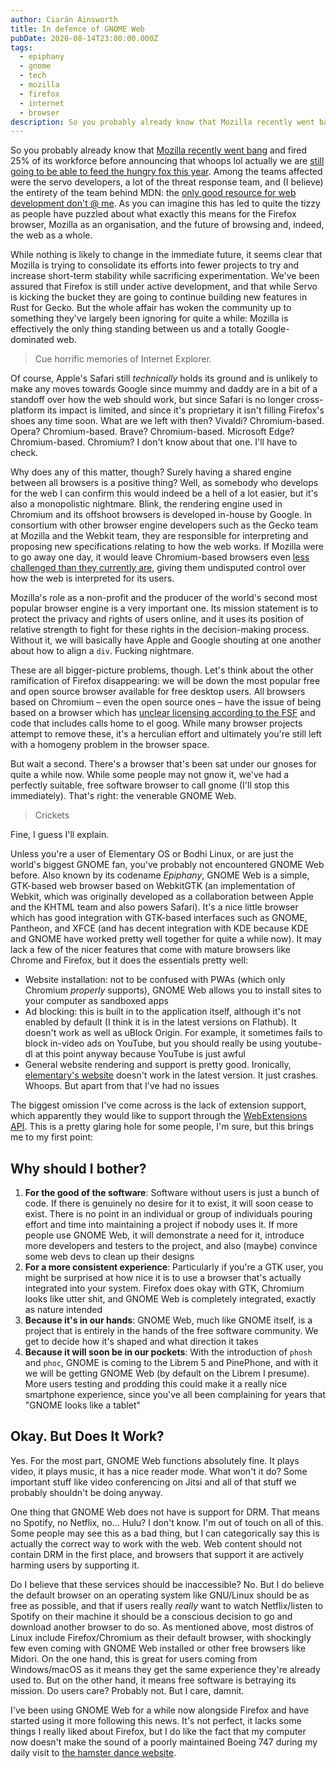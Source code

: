 ```yaml
---
author: Ciarán Ainsworth
title: In defence of GNOME Web
pubDate: 2020-08-14T23:00:00.000Z
tags:
  - epiphany
  - gnome
  - tech
  - mozilla
  - firefox
  - internet
  - browser
description: So you probably already know that Mozilla recently went bang and fired 25% of its workforce before announcing that whoops lol actually we are still going to be able to feed the hungry fox this year...
---
```


So you probably already know that [Mozilla recently went bang](https://www.theregister.com/2020/08/11/mozilla_staff_layoffs_products_revenue/) and fired 25% of its workforce before announcing that whoops lol actually we are [still going to be able to feed the hungry fox this year](https://www.theregister.com/2020/08/14/mozilla_google_search/). Among the teams affected were the servo developers, a lot of the threat response team, and (I believe) the entirety of the team behind MDN: the [only good resource for web development don't @ me](https://developer.mozilla.org/). As you can imagine this has led to quite the tizzy as people have puzzled about what exactly this means for the Firefox browser, Mozilla as an organisation, and the future of browsing and, indeed, the web as a whole.

While nothing is likely to change in the immediate future, it seems clear that Mozilla is trying to consolidate its efforts into fewer projects to try and increase short-term stability while sacrificing experimentation. We've been assured that Firefox is still under active development, and that while Servo is kicking the bucket they are going to continue building new features in Rust for Gecko. But the whole affair has woken the community up to something they've largely been ignoring for quite a while: Mozilla is effectively the only thing standing between us and a totally Google-dominated web.

> Cue horrific memories of Internet Explorer.

Of course, Apple's Safari still _technically_ holds its ground and is unlikely to make any moves towards Google since mummy and daddy are in a bit of a standoff over how the web should work, but since Safari is no longer cross-platform its impact is limited, and since it's proprietary it isn't filling Firefox's shoes any time soon. What are we left with then? Vivaldi? Chromium-based. Opera? Chromium-based. Brave? Chromium-based. Microsoft Edge? Chromium-based. Chromium? I don't know about that one. I'll have to check.

Why does any of this matter, though? Surely having a shared engine between all browsers is a positive thing? Well, as somebody who develops for the web I can confirm this would indeed be a hell of a lot easier, but it's also a monopolistic nightmare. Blink, the rendering engine used in Chromium and its offshoot browsers is developed in-house by Google. In consortium with other browser engine developers such as the Gecko team at Mozilla and the Webkit team, they are responsible for interpreting and proposing new specifications relating to how the web works. If Mozilla were to go away one day, it would leave Chromium-based browsers even [less challenged than they currently are](https://news.softpedia.com/news/chromium-browsers-running-on-at-least-77-of-all-desktop-computers-529886.shtml), giving them undisputed control over how the web is interpreted for its users.

Mozilla's role as a non-profit and the producer of the world's second most popular browser engine is a very important one. Its mission statement is to protect the privacy and rights of users online, and it uses its position of relative strength to fight for these rights in the decision-making process. Without it, we will basically have Apple and Google shouting at one another about how to align a `div`. Fucking nightmare.

These are all bigger-picture problems, though. Let's think about the other ramification of Firefox disappearing: we will be down the most popular free and open source browser available for free desktop users. All browsers based on Chromium – even the open source ones – have the issue of being based on a browser which has [unclear licensing according to the FSF](https://libreplanet.org/wiki/List_of_software_that_does_not_respect_the_Free_System_Distribution_Guidelines#chromium-browser) and code that includes calls home to el goog. While many browser projects attempt to remove these, it's a herculian effort and ultimately you're still left with a homogeny problem in the browser space.

But wait a second. There's a browser that's been sat under our gnoses for quite a while now. While some people may not gnow it, we've had a perfectly suitable, free software browser to call gnome (I'll stop this immediately). That's right: the venerable GNOME Web.

> Crickets

Fine, I guess I'll explain.

Unless you're a user of Elementary OS or Bodhi Linux, or are just the world's biggest GNOME fan, you've probably not encountered GNOME Web before. Also known by its codename _Epiphany_, GNOME Web is a simple, GTK-based web browser based on WebkitGTK (an implementation of Webkit, which was originally developed as a collaboration between Apple and the KHTML team and also powers Safari). It's a nice little browser which has good integration with GTK-based interfaces such as GNOME, Pantheon, and XFCE (and has decent integration with KDE because KDE and GNOME have worked pretty well together for quite a while now). It may lack a few of the nicer features that come with mature browsers like Chrome and Firefox, but it does the essentials pretty well:

- Website installation: not to be confused with PWAs (which only Chromium _properly_ supports), GNOME Web allows you to install sites to your computer as sandboxed apps
- Ad blocking: this is built in to the application itself, although it's not enabled by default (I think it is in the latest versions on Flathub). It doesn't work as well as uBlock Origin. For example, it sometimes fails to block in-video ads on YouTube, but you should really be using youtube-dl at this point anyway because YouTube is just awful
- General website rendering and support is pretty good. Ironically, [elementary's website](https://elementary.io) doesn't work in the latest version. It just crashes. Whoops. But apart from that I've had no issues

The biggest omission I've come across is the lack of extension support, which apparently they would like to support through the [WebExtensions API](https://wiki.gnome.org/Apps/Web/Docs/FrequentlyAskedQuestions). This is a pretty glaring hole for some people, I'm sure, but this brings me to my first point:

## Why should I bother?

1. **For the good of the software**: Software without users is just a bunch of code. If there is genuinely no desire for it to exist, it will soon cease to exist. There is no point in an individual or group of individuals pouring effort and time into maintaining a project if nobody uses it. If more people use GNOME Web, it will demonstrate a need for it, introduce more developers and testers to the project, and also (maybe) convince some web devs to clean up their designs
2. **For a more consistent experience**: Particularly if you're a GTK user, you might be surprised at how nice it is to use a browser that's actually integrated into your system. Firefox does okay with GTK, Chromium looks like utter shit, and GNOME Web is completely integrated, exactly as nature intended
3. **Because it's in our hands**: GNOME Web, much like GNOME itself, is a project that is entirely in the hands of the free software community. We get to decide how it's shaped and what direction it takes
4. **Because it will soon be in our pockets**: With the introduction of `phosh` and `phoc`, GNOME is coming to the Librem 5 and PinePhone, and with it we will be getting GNOME Web (by default on the Librem I presume). More users testing and prodding this could make it a really nice smartphone experience, since you've all been complaining for years that "GNOME looks like a tablet"

## Okay. But Does It Work?

Yes. For the most part, GNOME Web functions absolutely fine. It plays video, it plays music, it has a nice reader mode. What won't it do? Some important stuff like video conferencing on Jitsi and all of that stuff we probably shouldn't be doing anyway.

One thing that GNOME Web does not have is support for DRM. That means no Spotify, no Netflix, no... Hulu? I don't know. I'm out of touch on all of this. Some people may see this as a bad thing, but I can categorically say this is actually the correct way to work with the web. Web content should not contain DRM in the first place, and browsers that support it are actively harming users by supporting it.

Do I believe that these services should be inaccessible? No. But I do believe the default browser on an operating system like GNU/Linux should be as free as possible, and that if users really _really_ want to watch Netflix/listen to Spotify on their machine it should be a conscious decision to go and download another browser to do so. As mentioned above, most distros of Linux include Firefox/Chromium as their default browser, with shockingly few even coming with GNOME Web installed or other free browsers like Midori. On the one hand, this is great for users coming from Windows/macOS as it means they get the same experience they're already used to. But on the other hand, it means free software is betraying its mission. Do users care? Probably not. But I care, damnit.

I've been using GNOME Web for a while now alongside Firefox and have started using it more following this news. It's not perfect, it lacks some things I really liked about Firefox, but I do like the fact that my computer now doesn't make the sound of a poorly maintained Boeing 747 during my daily visit to [the hamster dance website](https://hamster.dance/hamsterdance/).
